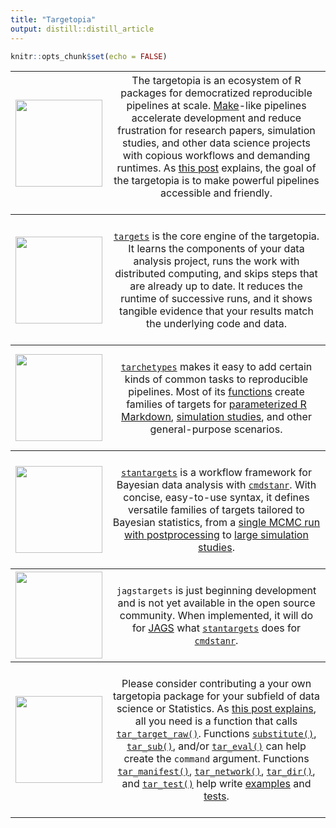 ```yaml
---
title: "Targetopia"
output: distill::distill_article
---
```


```r
knitr::opts_chunk$set(echo = FALSE)
```

<table>

<tr>
<th>
[<img src="https://raw.githubusercontent.com/wlandau/wlandau.github.io/main/images/targetopia/logo.png#1" height="139px">](https://raw.githubusercontent.com/wlandau/wlandau.github.io/main/images/targetopia.png)
</th>
<th style="font-weight:normal;">
The targetopia is an ecosystem of R packages for democratized reproducible pipelines at scale. [Make](https://www.gnu.org/software/make/)-like pipelines accelerate development and reduce frustration for research papers, simulation studies, and other data science projects with copious workflows and demanding runtimes. As [this post](https://wlandau.github.io/posts/2020-12-14-targetopia/) explains, the goal of the targetopia is to make powerful pipelines accessible and friendly.<br><br>
</th>
</tr>

<tr>
<th>
[<img src="https://raw.githubusercontent.com/wlandau/targets/main/man/figures/logo.png#1" height="139px">](https://wlandau.github.io/targets)
</th>
<th style="font-weight:normal;">
<br>[`targets`](https://wlandau.github.io/targets) is the core engine of the targetopia. It learns the components of your data analysis project, runs the work with distributed computing, and skips steps that are already up to date. It reduces the runtime of successive runs, and it shows tangible evidence that your results match the underlying code and data.<br><br>
</th>

<tr>

<tr>
<th>
[<img src="https://raw.githubusercontent.com/wlandau/tarchetypes/main/man/figures/logo.png#1" height="139px">](https://wlandau.github.io/tarchetypes)
</th>
<th style="font-weight:normal;">
<br>[`tarchetypes`](https://wlandau.github.io/tarchetypes) makes it easy to add certain kinds of common tasks to reproducible pipelines. Most of its [functions](https://wlandau.github.io/tarchetypes/reference/index.html) create families of targets for [parameterized R Markdown](https://wlandau.github.io/tarchetypes/reference/tar_render_rep.html), [simulation studies](https://wlandau.github.io/tarchetypes/reference/tar_rep.html), and other general-purpose scenarios.<br><br>
</th>

<tr>
<th>
[<img src="https://raw.githubusercontent.com/wlandau/stantargets/main/man/figures/logo.png#1" height="139px">](https://wlandau.github.io/stantargets)
</th>
<th style="font-weight:normal;">
<br>
[`stantargets`](https://wlandau.github.io/stantargets) is a workflow framework for Bayesian data analysis with [`cmdstanr`](https://mc-stan.org/cmdstanr/). With concise, easy-to-use syntax, it defines versatile families of targets tailored to Bayesian statistics, from a [single MCMC run with postprocessing](https://wlandau.github.io/stantargets/articles/mcmc.html) to [large simulation studies](https://wlandau.github.io/stantargets/articles/mcmc_rep.html).
<br><br>
</th>

<tr>
<th>
<img src="https://raw.githubusercontent.com/wlandau/wlandau.github.io/main/images/jagstargets.png#1" height="139px">
</th>
<th style="font-weight:normal;">
<br>
`jagstargets` is just beginning development and is not yet available in the open source community. When implemented, it will do for [JAGS](http://mcmc-jags.sourceforge.net/) what [`stantargets`](https://wlandau.github.io/stantargets) does for [`cmdstanr`](https://mc-stan.org/cmdstanr/). 
<br><br>
</th>

<tr>
<th>
<img src="https://openclipart.org/image/2000px/188840" height="139px">
</th>
<th style="font-weight:normal;">
<br>
Please consider contributing a your own targetopia package for your subfield of data science or Statistics. As [this post explains](https://wlandau.github.io/posts/2020-12-14-targetopia/), all you need is a function that calls [`tar_target_raw()`](https://wlandau.github.io/targets/reference/tar_target_raw.html). Functions [`substitute()`](http://adv-r.had.co.nz/Computing-on-the-language.html#substitute), [`tar_sub()`](https://wlandau.github.io/tarchetypes/reference/tar_sub.html), and/or [`tar_eval()`](https://wlandau.github.io/tarchetypes/reference/tar_eval.html) can help create the `command` argument. Functions [`tar_manifest()`](https://wlandau.github.io/targets/reference/tar_manifest.html), [`tar_network()`](https://wlandau.github.io/targets/reference/tar_network.html), [`tar_dir()`](https://wlandau.github.io/targets/reference/tar_dir.html), and [`tar_test()`](https://wlandau.github.io/targets/reference/tar_test.html) help write [examples](https://r-pkgs.org/man.html?q=examples#man-workflow) and [tests](https://testthat.r-lib.org/).
</ul>
<br><br>
</th>


</table>
